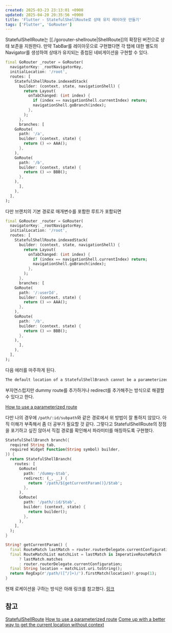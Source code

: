 ```yaml
---
created: 2025-03-23 23:13:01 +0900
updated: 2025-04-20 20:35:56 +0900
title: 'Flutter - StatefulShellRoute로 상태 유지 레이아웃 만들기'
tags: ['Flutter', 'GoRouter']
---
```


StatefulShellRoute는 [[./gorouter-shellroute|ShellRoute]]의 확장된 버전으로 상태 보존을 지원한다. 만약 TabBar를 레이아웃으로 구현했다면 각 탭에 대한 별도의 Navigator를 생성하여 상태가 유지되는 중첩된 네비게이션을 구현할 수 있다.

```dart
final GoRouter _router = GoRouter(
  navigatorKey: _rootNavigatorKey,
  initialLocation: '/root',
  routes: [
    StatefulShellRoute.indexedStack(
      builder: (context, state, navigationShell) {
        return Layout(
          onTabChanged: (int index) {
            if (index == navigationShell.currentIndex) return;
            navigationShell.goBranch(index);
          },
        );
      },
      branches: [
	GoRoute(
	  path: '/a',
	  builder: (context, state) {
	    return () => AAA();
	  },
	),
	GoRoute(
	  path: '/b',
	  builder: (context, state) {
	    return () => BBB();
	  },
	),
      ],
    ),
  ],
);
```

다만 브랜치의 기본 경로로 매개변수를 포함한 루트가 포함되면 
```dart
final GoRouter _router = GoRouter(
  navigatorKey: _rootNavigatorKey,
  initialLocation: '/root',
  routes: [
    StatefulShellRoute.indexedStack(
      builder: (context, state, navigationShell) {
        return Layout(
          onTabChanged: (int index) {
            if (index == navigationShell.currentIndex) return;
            navigationShell.goBranch(index);
          },
        );
      },
      branches: [
	GoRoute(
	  path: '/:userId',
	  builder: (context, state) {
	    return () => AAA();
	  },
	),
	GoRoute(
	  path: '/b',
	  builder: (context, state) {
	    return () => BBB();
	  },
	),
      ],
    ),
  ],
);
```

다음 에러를 마주하게 된다.
```bash
The default location of a StatefulShellBranch cannot be a parameterized route
```

부자연스럽지만 dummy route를 추가하거나 redirect를 추가해주는 방식으로 해결할 수 있다고 한다.  

[How to use a parameterized route](https://stackoverflow.com/questions/76527689/how-to-use-a-parameterized-route-as-the-root-of-a-statefulshellroute-with-gorout/77157698#77157698)

다만 나의 경우에 `/path/:id/subpath`와 같은 경로에서 위 방법이 잘 통하지 않았다. 아직 이해가 부족해서 좀 더 공부가 필요할 것 같다. 그렇다고 StatefulShellRoute의 장점을 포기하고 싶진 않아서 직접 경로를 확인해서 파라미터를 매칭하도록 구현했다.

```dart title="중복 코드 제거를 위한 헬퍼 함수" caption="이게 맞나 싶지만 우선 동작을 시켜보자..."
StatefulShellBranch branch({
  required String tab,
  required Widget Function(String symbol) builder,
}) {
  return StatefulShellBranch(
    routes: [
      GoRoute(
        path: '/dummy-$tab',
        redirect: (_, __) {
          return '/path/${getCurrentParam()}/$tab';
        },
      ),
      GoRoute(
        path: '/path/:id/$tab',
        builder: (context, state) {
          return builder();
        },
      ),
    ],
  );
}

String? getCurrentParam() {
  final RouteMatch lastMatch = router.routerDelegate.currentConfiguration.last;
  final RouteMatchList matchList = lastMatch is ImperativeRouteMatch
      ? lastMatch.matches
      : router.routerDelegate.currentConfiguration;
  final String location = matchList.uri.toString();
  return RegExp(r'/path/([^/]+)/').firstMatch(location)?.group(1);
}
```

현재 로케이션을 구하는 방식은 아래 링크를 참고했다.
[링크](https://github.com/flutter/flutter/issues/129833)

## 참고

[StatefulShellRoute](https://pub.dev/documentation/go_router/latest/go_router/StatefulShellRoute-class.html)
[How to use a parameterized route](https://stackoverflow.com/questions/76527689/how-to-use-a-parameterized-route-as-the-root-of-a-statefulshellroute-with-gorout/77157698#77157698)
[Come up with a better way to get the current location without context](https://github.com/flutter/flutter/issues/129833)
